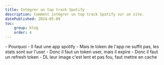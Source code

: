 ```yaml
---
title: Intégrer un top track Spotify
description: Comment intégrer un top track Spotify sur un site.
datePublished: 2024-05-09
toc:
    group: blog
    order: 4
---
```


<Toc group="blog" />

<Wip>
    - Pourquoi
    - Il faut une app spotify
    - Mais le token de l'app ne suffit pas, les stats sont sur l'user
    - Donc il faut un token user, mais il expire
    - Donc il faut un refresh token
    - DL leur image c'est lent et pas fou, faut mettre en cache
</Wip>
